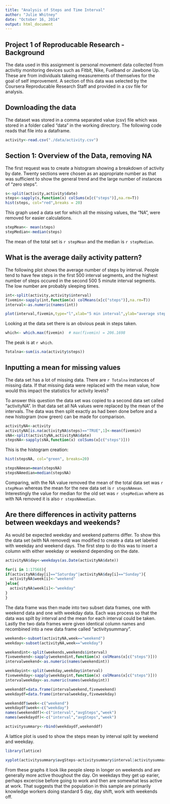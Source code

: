 ```yaml
---
title: "Analysis of Steps and Time Interval"
author: "Julie Whitney"
date: "October 16, 2014"
output: html_document
---
```


## Project 1 of Reproducable Research - Background
The data used in this assignment is personal movement data collected from activitiy monitoring devices such as Fitbit, Nike, Fuelband or Jawbone Up.  These are from individuals takeing measurements of themselves for the goal of self improvement.  A section of this data was selected by the Coursera Reproducable Research Staff and provided in a csv file for analysis.  

## Downloading the data

The dataset was stored in a comma separated value (csv) file which was stored in a folder 
called "data" in the working directory.  The following code reads that file into a dataframe.

```r
activity<-read.csv("./data/activity.csv")
```

## Section 1: Overview of the Data, removing NA

The first request was to create a histogram showing a breakdown of activity by date.  Twenty
sections were chosen as an appropriate number as that was sufficient to show the general trend
and the large number of instances of "zero steps".

```r
s<-split(activity,activity$date)
steps<-sapply(s,function(x) colSums(x[c("steps")],na.rm=T))
hist(steps, col="red",breaks = 20)
```

This graph used a data set for which all the missing values, the "NA", were removed for easier calculations. 

```r
stepMean<- mean(steps)
stepMedian<-median(steps)
```

The mean of the total set is `r stepMean` and the median is `r stepMedian`.

## What is the average daily activity pattern?

The following plot shows the average number of steps by interval.  People tend to have few
steps in the first 500 interval segments, and the highest number of steps occured in the second 500 5 minute interval segments. The low number are probably sleeping times.


```r
int<-split(activity,activity$interval)
fivemin<-sapply(int,function(x) colMeans(x[c("steps")],na.rm=T))
interval<-as.numeric(names(int))

plot(interval,fivemin,type="l",xlab="5 min interval",ylab="average steps")
```

Looking at the data set there is an obvious peak in steps taken. 
```r
which<- which.max(fivemin)  # max(fivemin) = 206.1698
```

The peak is at `r which`.

```r
Totalna<-sum(is.na(activity$steps))
```

## Inputting a mean for missing values

The data set has a lot of missing data.  There are `r Totalna` instances of missing data. If that missing data were replaced with the mean value, how would this impact the statistics for activity levels?

To answer this question the data set was copied to a second data set called "activityNA".  In that data set all NA values were replaced by the mean of the intervals.  The data was then split exactly as had been done before and a new histogram (now green) can be made for comparison.

```r
activityNA<-activity
activityNA[is.na(activityNA$steps)=="TRUE",1]<-mean(fivemin)
sNA<-split(activityNA,activityNA$date)
stepsNA<-sapply(sNA,function(x) colSums(x[c("steps")]))
```

This is the histogram creation:
```r
hist(stepsNA, col="green", breaks=20)
```

```r
stepsNAmean=mean(stepsNA)
stepsNAmedian=median(stepsNA)
```

Comparing, with the NA value removed the mean of the total data set was `r stepMean` whereas 
the mean for the new data set is `r stepsNAmean`.  Interestingly the value for median for the old
set was `r stepMedian` where as with NA removed it is also `r stepsNAmedian`.

## Are there differences in activity patterns between weekdays and weekends?

As would be expected weekday and weekend patterns differ.  To show this the data set (with NA removed) was modified to create a data set labeled with weekday and weekend days.  The first step to do this was to insert a column with either weekday or weekend depending on the date.

```r
activityNA$day<-weekdays(as.Date(activityNA$date))

for(i in 1:17568){
if(activityNA$day[i]=="Saturday"|activityNA$day[i]=="Sunday"){
  activityNA$week[i]<-"weekend"
}else{
  activityNA$week[i]<-"weekday"
}
}
```

The data frame was then made into two subset data frames, one with weekend data and one with weekday data.  Each was process so that the data was spilt by interval and the mean for each interval could be taken.  Lastly the two data frames were given identical column names and recombined into a new data frame called "activitysummary".

```r
weekends<-subset(activityNA,week=="weekend")
weekday<-subset(activityNA,week=="weekday")

weekendint<-split(weekends,weekends$interval)
fiveweekend<-sapply(weekendint,function(x) colMeans(x[c("steps")]))
intervalweekend<-as.numeric(names(weekendint))

weekdayint<-split(weekday,weekday$interval)
fiveweekday<-sapply(weekdayint,function(x) colMeans(x[c("steps")]))
intervalweekday<-as.numeric(names(weekdayint))

weekenddf=data.frame(intervalweekend,fiveweekend)
weekdaydf=data.frame(intervalweekday,fiveweekday)

weekenddf$week<-c("weekend")
weekdaydf$week<-c("weekday")
names(weekenddf)<-c("interval","avgSteps","week")
names(weekdaydf)<-c("interval","avgSteps","week")

activitysummary<-rbind(weekdaydf,weekenddf)
```

A lattice plot is used to show the steps mean by interval split by weekend and weekday.
```r
library(lattice)

xyplot(activitysummary$avgSteps~activitysummary$interval|activitysummary$week,type="l",layout=c(1,2),xlab="5 minute interval",ylab="average number of steps")
```

From these graphs it look like people sleep in longer on weekends and are generally more active thoughout the day.  On weekdays they get up earier, perhaps excercise before going to work and then are somewhat less active at work.  That suggests that the population in this sample are primarily knowledge workers doing standard 5 day, day shift, work with weekends off. 


